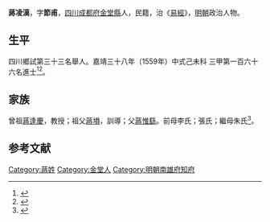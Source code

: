 {{明清人物信息框
| 姓名 = 蔣凌漢
| 原名 =
| 圖片名稱= 
| 圖片大小 =
| 圖片說明 = 
| 最高職務 =
| 國家 = 大明 
| 爵位 =
| 籍貫 = [[四川|四川]][[成都府|成都府]][[金堂縣|金堂縣]]
| 族裔 = 
| 字號 = 
| 諡號 =
| 出生日期 = 八月十一日
| 出生地點 =
| 逝世日期 = 卒年不詳 
| 逝世地點 =
| 墓葬 =
| 配偶 = 張氏
| 親屬 = 曾祖[[蔣逢慶|蔣逢慶]]，祖[[蔣塤|蔣塤]]，父[[蔣惟繇|蔣惟繇]]，前母李氏；張氏；繼母朱氏
| 出身 =
* 嘉靖三十八年己未科同進士出身
| 經歷 =
| 著作 = 
}}
'''蔣凌漢'''{{BD|1523年||?年||}}，字'''節甫'''，[[四川|四川]][[成都府|成都府]][[金堂縣|金堂縣]]人，民籍，治《[[易經|易經]]》，[[明朝|明朝]]政治人物。

== 生平 ==
四川鄉試第三十三名舉人。嘉靖三十八年（1559年）中式己未科<!---會試第一百二名--->三甲第一百六十六名進士<ref>{{Cite book|title=《皇明贡举考》卷五|author=[[张朝瑞|张朝瑞]]|publisher=《续修四库全书》史部第828册|year=|isbn=|location=|pages=}}</ref><ref>{{Cite book|title=贡举志五种 上|author=鲁小俊，江俊伟著|publisher=武汉大学出版社|year=2009|isbn=978-7-307-07043-1|location=武汉|pages=}}</ref>。

== 家族 ==
曾祖[[蔣逢慶|蔣逢慶]]，教授；祖父[[蔣塤|蔣塤]]，訓導；父[[蔣惟繇|蔣惟繇]]。前母李氏；張氏；繼母朱氏<ref>{{Cite book|title=天一阁藏明代科举录选刊 登科录 点校本|author=龚延明主编|publisher=宁波出版社|year=2016|isbn=978-7-5526-2320-8|location=宁波|pages=|quote=《天一閣藏明代科舉錄選刊.登科錄》之《嘉靖三十八年己未科登科錄》}}</ref>。

==参考文献==
{{reflist}}

{{嘉靖三十八年己未科殿試金榜}}

{{DEFAULTSORT:}}
[[Category:蔣姓|Category:蔣姓]]
[[Category:金堂人|Category:金堂人]]
[[Category:明朝南雄府知府|Category:明朝南雄府知府]]


{{明朝人物小作品}}